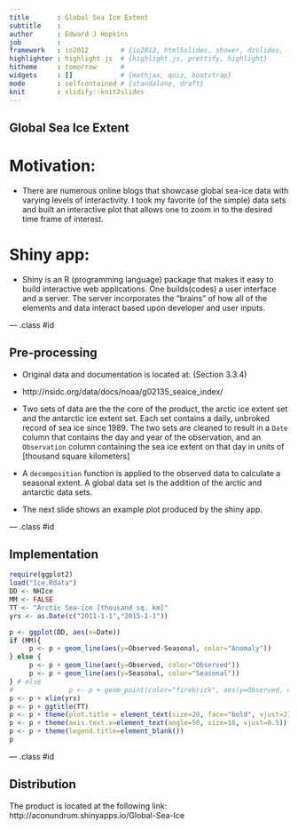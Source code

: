 ```yaml
---
title       : Global Sea Ice Extent
subtitle    : 
author      : Edward J Hopkins
job         : 
framework   : io2012        # {io2012, html5slides, shower, dzslides, ...}
highlighter : highlight.js  # {highlight.js, prettify, highlight}
hitheme     : tomorrow      # 
widgets     : []            # {mathjax, quiz, bootstrap}
mode        : selfcontained # {standalone, draft}
knit        : slidify::knit2slides
---
```


## Global Sea Ice Extent

# Motivation: 
  
- There are numerous online blogs that showcase global sea-ice data with varying levels of interactivity. I took my favorite (of the simple) data sets and built an interactive plot that allows one to zoom in to the desired time frame of interest.
  
# Shiny app:  
  
- Shiny is an R (programming language) package that makes it easy to build interactive web applications. One builds(codes) a user interface and a server. The server incorporates the "brains" of how all of the elements and data interact based upon developer and user inputs.  

--- .class #id 

## Pre-processing
- Original data and documentation is located at: (Section 3.3.4)
- http://nsidc.org/data/docs/noaa/g02135_seaice_index/

- Two sets of data are the the core of the product, the arctic ice extent set and the antarctic ice extent set. Each set contains a daily, unbroked record of sea ice since 1989. The two sets are cleaned to result in a `Date` column that contains the day and year of the observation, and an `Observation` column containing the sea ice extent on that day in units of [thousand square kilometers] 

- A `decomposition` function is applied to the observed data to calculate a seasonal extent. A global data set is the addition of the arctic and antarctic data sets.  

- The next slide shows an example plot produced by the shiny app.

--- .class #id 

## Implementation
```r
require(ggplot2)
load("Ice.Rdata")
DD <- NHIce
MM <- FALSE
TT <- "Arctic Sea-ice [thousand sq. km]"
yrs <- as.Date(c("2011-1-1","2015-1-1"))

p <- ggplot(DD, aes(x=Date))
if (MM){
     p <- p + geom_line(aes(y=Observed-Seasonal, color="Anomaly"))
} else {
     p <- p + geom_line(aes(y=Observed, color="Observed"))
     p <- p + geom_line(aes(y=Seasonal, color="Seasonal")) 
} # else
#              p <- p + geom_point(color="firebrick", aes(y=Observed, color="Observed"))
p <- p + xlim(yrs)
p <- p + ggtitle(TT)
p <- p + theme(plot.title = element_text(size=20, face="bold", vjust=2))
p <- p + theme(axis.text.x=element_text(angle=50, size=16, vjust=0.5)) 
p <- p + theme(legend.title=element_blank())
p
```

--- .class #id 

## Distribution
The product is located at the following link:  
http://aconundrum.shinyapps.io/Global-Sea-Ice




